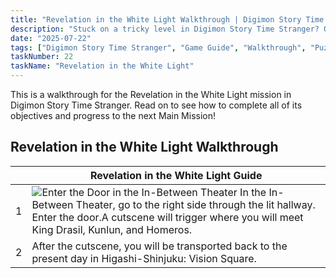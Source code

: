 ```yaml
---
title: "Revelation in the White Light Walkthrough | Digimon Story Time Stranger"
description: "Stuck on a tricky level in Digimon Story Time Stranger? Our complete walkthrough offers expert tips, strategies, and links to level guides to help you master the art of untangling."
date: "2025-07-22"
tags: ["Digimon Story Time Stranger", "Game Guide", "Walkthrough", "Puzzle Games", "Mobile Games"]
taskNumber: 22
taskName: "Revelation in the White Light"
---
```


This is a walkthrough for the Revelation in the White Light mission in Digimon Story Time Stranger. Read on to see how to complete all of its objectives and progress to the next Main Mission!

## Revelation in the White Light Walkthrough

|  | Revelation in the White Light Guide |
| --- | --- |
| 1 | ![Enter the Door in the In-Between Theater](/images/walkthorough/5ed06583a96c2554.webp) In the In-Between Theater, go to the right side through the lit hallway. Enter the door.A cutscene will trigger where you will meet King Drasil, Kunlun, and Homeros. |
| 2 | After the cutscene, you will be transported back to the present day in Higashi-Shinjuku: Vision Square. |